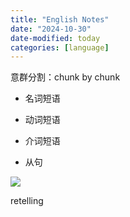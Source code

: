 ```yaml
---
title: "English Notes"
date: "2024-10-30"
date-modified: today
categories: [language]
---
```


意群分割：chunk by chunk

-   名词短语

-   动词短语

-   介词短语

-   从句

![](images/clipboard-2570615556.png)

retelling
